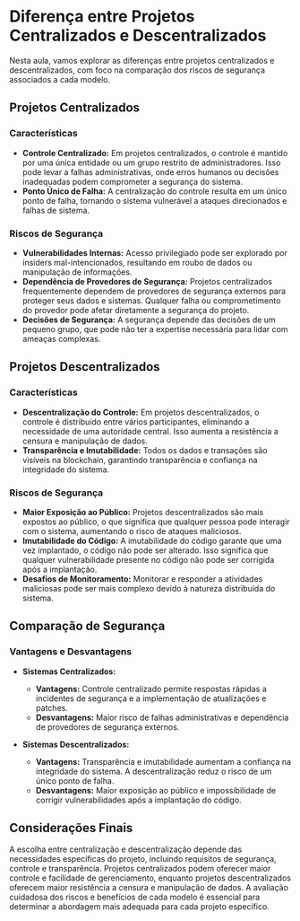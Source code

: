 # Diferença entre Projetos Centralizados e Descentralizados

Nesta aula, vamos explorar as diferenças entre projetos centralizados e descentralizados, com foco na comparação dos riscos de segurança associados a cada modelo.

## Projetos Centralizados

### Características

- **Controle Centralizado:** Em projetos centralizados, o controle é mantido por uma única entidade ou um grupo restrito de administradores. Isso pode levar a falhas administrativas, onde erros humanos ou decisões inadequadas podem comprometer a segurança do sistema.
- **Ponto Único de Falha:** A centralização do controle resulta em um único ponto de falha, tornando o sistema vulnerável a ataques direcionados e falhas de sistema.

### Riscos de Segurança

- **Vulnerabilidades Internas:** Acesso privilegiado pode ser explorado por insiders mal-intencionados, resultando em roubo de dados ou manipulação de informações.
- **Dependência de Provedores de Segurança:** Projetos centralizados frequentemente dependem de provedores de segurança externos para proteger seus dados e sistemas. Qualquer falha ou comprometimento do provedor pode afetar diretamente a segurança do projeto.
- **Decisões de Segurança:** A segurança depende das decisões de um pequeno grupo, que pode não ter a expertise necessária para lidar com ameaças complexas.

## Projetos Descentralizados

### Características

- **Descentralização do Controle:** Em projetos descentralizados, o controle é distribuído entre vários participantes, eliminando a necessidade de uma autoridade central. Isso aumenta a resistência a censura e manipulação de dados.
- **Transparência e Imutabilidade:** Todos os dados e transações são visíveis na blockchain, garantindo transparência e confiança na integridade do sistema.

### Riscos de Segurança

- **Maior Exposição ao Público:** Projetos descentralizados são mais expostos ao público, o que significa que qualquer pessoa pode interagir com o sistema, aumentando o risco de ataques maliciosos.
- **Imutabilidade do Código:** A imutabilidade do código garante que uma vez implantado, o código não pode ser alterado. Isso significa que qualquer vulnerabilidade presente no código não pode ser corrigida após a implantação.
- **Desafios de Monitoramento:** Monitorar e responder a atividades maliciosas pode ser mais complexo devido à natureza distribuída do sistema.

## Comparação de Segurança

### Vantagens e Desvantagens

- **Sistemas Centralizados:**

  - **Vantagens:** Controle centralizado permite respostas rápidas a incidentes de segurança e a implementação de atualizações e patches.
  - **Desvantagens:** Maior risco de falhas administrativas e dependência de provedores de segurança externos.

- **Sistemas Descentralizados:**
  - **Vantagens:** Transparência e imutabilidade aumentam a confiança na integridade do sistema. A descentralização reduz o risco de um único ponto de falha.
  - **Desvantagens:** Maior exposição ao público e impossibilidade de corrigir vulnerabilidades após a implantação do código.

## Considerações Finais

A escolha entre centralização e descentralização depende das necessidades específicas do projeto, incluindo requisitos de segurança, controle e transparência. Projetos centralizados podem oferecer maior controle e facilidade de gerenciamento, enquanto projetos descentralizados oferecem maior resistência a censura e manipulação de dados. A avaliação cuidadosa dos riscos e benefícios de cada modelo é essencial para determinar a abordagem mais adequada para cada projeto específico.
